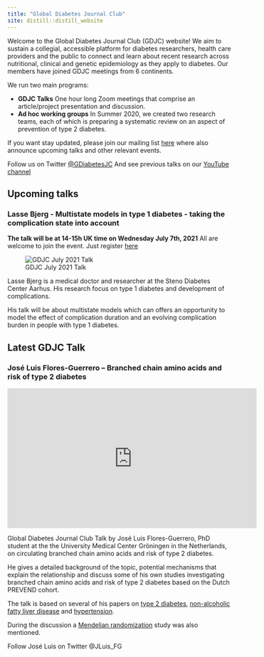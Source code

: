 ```yaml
---
title: "Global Diabetes Journal Club"
site: distill::distill_website
---
```


Welcome to the Global Diabetes Journal Club (GDJC) website! We aim to sustain a collegial, accessible platform for diabetes researchers, health care providers and the public to connect and learn about recent research across nutritional, clinical and genetic epidemiology as they apply to diabetes. Our members have joined GDJC meetings from 6 continents. 

We run two main programs:

  - **GDJC Talks** One hour long Zoom meetings that comprise an article/project presentation and discussion. 
  - **Ad hoc working groups** In Summer 2020, we created two research teams, each of which is preparing a systematic review on an aspect of prevention of type 2 diabetes. 
  
If you want stay updated, please join our mailing list [here](https://groups.google.com/g/global-diabetes-journal-club) where also announce upcoming talks and other relevant events.

Follow us on Twitter [@GDiabetesJC](https://twitter.com/gdiabetesjc)
And see previous talks on our [YouTube channel](https://www.youtube.com/channel/UCdBbu7haaggcoJqmhEx8cdg)

## Upcoming talks
### Lasse Bjerg - Multistate models in type 1 diabetes - taking the complication state into account

**The talk will be at 14-15h UK time on Wednesday July 7th, 2021**
All are welcome to join the event. Just register [here](link)

![GDJC July 2021 Talk](images/july_2021_lasse.png)

Lasse Bjerg is a medical doctor and researcher at the Steno Diabetes Center Aarhus. His research focus on type 1 diabetes and development of complications.

His talk will be about multistate models which can offers an opportunity to model the effect of complication duration and an evolving complication burden in people with type 1 diabetes.

## Latest GDJC Talk
### José Luis Flores-Guerrero – Branched chain amino acids and risk of type 2 diabetes

<iframe width="560" height="315" src="https://www.youtube.com/watch?v=A79LxR-D4RA" frameborder="0" allowfullscreen></iframe>

Global Diabetes Journal Club Talk by José Luis Flores-Guerrero, PhD student at the the University Medical Center Gröningen in the Netherlands, on circulating branched chain amino acids and risk of type 2 diabetes. 

He gives a detailed background of the topic, potential mechanisms that explain the relationship and discuss some of his own studies investigating branched chain amino acids and risk of type 2 diabetes based on the Dutch PREVEND cohort.

The talk is based on several of his papers on [type 2 diabetes](https://pubmed.ncbi.nlm.nih.gov/30518023/), [non-alcoholic fatty liver disease](https://pubmed.ncbi.nlm.nih.gov/30917546/) and [hypertension](https://pubmed.ncbi.nlm.nih.gov/31587574/).

During the discussion a [Mendelian randomization](https://pubmed.ncbi.nlm.nih.gov/27898682/) study was also mentioned. 


Follow José Luis on Twitter @JLuis_FG
